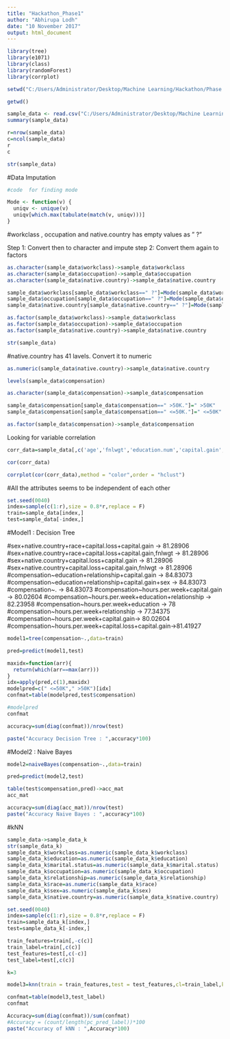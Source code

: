 ---
title: "Hackathon_Phase1"
author: "Abhirupa Lodh"
date: "10 November 2017"
output: html_document
---

```{r}
library(tree)
library(e1071)
library(class)
library(randomForest)
library(corrplot)
```


```{r}
setwd("C:/Users/Administrator/Desktop/Machine Learning/Hackathon/Phase 1")
```

```{r}
getwd()
```


```{r}
sample_data <- read.csv("C:/Users/Administrator/Desktop/Machine Learning/Hackathon/Phase 1/Model_Data.csv")
summary(sample_data)
```

```{r}
r=nrow(sample_data)
c=ncol(sample_data)
r
c
```

```{r}
str(sample_data)
```

#Data Imputation 

```{r}
#code  for finding mode 

Mode <- function(v) {
  uniqv <- unique(v)
  uniqv[which.max(tabulate(match(v, uniqv)))]
}
```

#workclass , occupation and native.country has empty values as " ?"

Step 1: Convert then to character and impute
step 2: Convert them again to factors

```{r}
as.character(sample_data$workclass)->sample_data$workclass
as.character(sample_data$occupation)->sample_data$occupation
as.character(sample_data$native.country)->sample_data$native.country
```

```{r}
sample_data$workclass[sample_data$workclass==" ?"]=Mode(sample_data$workclass)
sample_data$occupation[sample_data$occupation==" ?"]=Mode(sample_data$occupation)
sample_data$native.country[sample_data$native.country==" ?"]=Mode(sample_data$native.country)
```

```{r}
as.factor(sample_data$workclass)->sample_data$workclass
as.factor(sample_data$occupation)->sample_data$occupation
as.factor(sample_data$native.country)->sample_data$native.country
```

```{r}
str(sample_data)
```

#native.country has 41 lavels. Convert it to numeric

```{r}
as.numeric(sample_data$native.country)->sample_data$native.country
```

```{r}
levels(sample_data$compensation)

as.character(sample_data$compensation)->sample_data$compensation


```

```{r}
sample_data$compensation[sample_data$compensation==" >50K."]=" >50K"
sample_data$compensation[sample_data$compensation==" <=50K."]=" <=50K"
```

```{r}
as.factor(sample_data$compensation)->sample_data$compensation
```


Looking for variable correlation 

```{r}
corr_data=sample_data[,c('age','fnlwgt','education.num','capital.gain','hours.per.week')]

```

```{r}
cor(corr_data)
```

```{r}

corrplot(cor(corr_data),method = "color",order = "hclust")
```

#All the attributes seems to be independent of  each other

```{r}
set.seed(0040)
index=sample(c(1:r),size = 0.8*r,replace = F)
train=sample_data[index,]
test=sample_data[-index,]
```

#Model1 : Decision Tree

#sex+native.country+race+capital.loss+capital.gain -> 81.28906
#sex+native.country+race+capital.loss+capital.gain,fnlwgt -> 81.28906
#sex+native.country+capital.loss+capital.gain -> 81.28906
#sex+native.country+capital.loss+capital.gain,fnlwgt -> 81.28906
#compensation~education+relationship+capital.gain -> 84.83073
#compensation~education+relationship+capital.gain+sex -> 84.83073
#compensation~. -> 84.83073
#compensation~hours.per.week+capital.gain -> 80.02604
#compensation~hours.per.week+education+relationship -> 82.23958
#compensation~hours.per.week+education -> 78
#compensation~hours.per.week+relationship -> 77.34375
#compensation~hours.per.week+capital.gain-> 80.02604
#compensation~hours.per.week+capital.loss+capital.gain->81.41927

```{r}
model1=tree(compensation~.,data=train)
```

```{r}
pred=predict(model1,test)
```


```{r}
maxidx=function(arr){
  return(which(arr==max(arr)))
}
idx=apply(pred,c(1),maxidx)
modelpred=c(" <=50K"," >50K")[idx]
confmat=table(modelpred,test$compensation)

#modelpred
confmat
```

```{r}
accuracy=sum(diag(confmat))/nrow(test)

paste("Accuracy Decision Tree : ",accuracy*100)
```

#Model2 : Naive Bayes

```{r}
model2=naiveBayes(compensation~.,data=train)
```

```{r}
pred=predict(model2,test)
```

```{r}
table(test$compensation,pred)->acc_mat
acc_mat
```

```{r}
accuracy=sum(diag(acc_mat))/nrow(test)
paste("Accuracy Naive Bayes : ",accuracy*100)
```

#kNN 

```{r}
sample_data->sample_data_k
str(sample_data_k)
sample_data_k$workclass=as.numeric(sample_data_k$workclass)
sample_data_k$education=as.numeric(sample_data_k$education)
sample_data_k$marital.status=as.numeric(sample_data_k$marital.status)
sample_data_k$occupation=as.numeric(sample_data_k$occupation)
sample_data_k$relationship=as.numeric(sample_data_k$relationship)
sample_data_k$race=as.numeric(sample_data_k$race)
sample_data_k$sex=as.numeric(sample_data_k$sex)
sample_data_k$native.country=as.numeric(sample_data_k$native.country)

```

```{r}
set.seed(0040)
index=sample(c(1:r),size = 0.8*r,replace = F)
train=sample_data_k[index,]
test=sample_data_k[-index,]
```

```{r}
train_features=train[,-c(c)]
train_label=train[,c(c)]
test_features=test[,c(-c)]
test_label=test[,c(c)]

k=3
```

```{r}
model3=knn(train = train_features,test = test_features,cl=train_label,k=5)
```

```{r}
confmat=table(model3,test_label)
confmat
```

```{r}
Accuracy=sum(diag(confmat))/sum(confmat)
#Accuracy = (count/length(pc_pred_label))*100
paste("Accuracy of kNN : ",Accuracy*100)
```


